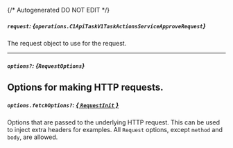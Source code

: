 {/* Autogenerated DO NOT EDIT  */}

##### `request`: *{`operations.C1ApiTaskV1TaskActionsServiceApproveRequest`}*
The request object to use for the request.

<Collapsible openLabel={Labels.showProperties} closeLabel={Labels.hideProperties}>
  <C1ApiTaskV1TaskActionsServiceApproveRequest />
</Collapsible>

---
##### `options?`: *{`RequestOptions`}*
Options for making HTTP requests.
---
##### `options.fetchOptions?`: [*{ `RequestInit` }*](https://developer.mozilla.org/en-US/docs/Web/API/Request/Request#options)
Options that are passed to the underlying HTTP request. This can be used to inject extra headers for examples. All `Request` options, except `method` and `body`, are allowed.


